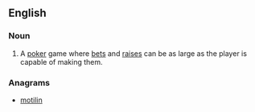 ==English==

===Noun===
{{en-noun|-}}

# {{label|en|poker}} A [[poker]] game where [[bets]] and [[raises]] can be as large as the player is capable of making them.

===Anagrams===
* [[motilin#English|motilin]]